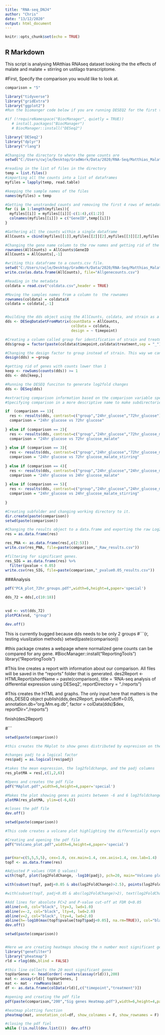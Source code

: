 ---
title: "RNA-seq_DNJ4"
author: "Chris"
date: "13/12/2020"
output: html_document
---

```{r setup, include=FALSE}
knitr::opts_chunk$set(echo = TRUE)

```

## R Markdown

This script is analysing MAtthias RNAseq dataset looking the the effects of malate and malate + stirring on ustilago transcriptome.


#First, Specify the comparison you would like to look at. 

  
```{r, Input Variabels, include=TRUE, echo=FALSE}
comparison = "5"
```

```{r, loading libraries}
library("tidyverse")
library("gridExtra")
library("ggplot2")
#Run the biomanger code below if you are running DESEQ2 for the first time on this computer.

#if (!requireNamespace("BiocManager", quietly = TRUE))
   # install.packages("BiocManager")
   # BiocManager::install("DESeq2")

library('DESeq2')
library("dplyr")
library("rlang")

```

```{r, Reading in the Gene Counts}
#Changing the directory to where the gene counts are
setwd("C:/Users/cwjle/Desktop/GradWork/Data/2020/RNA-Seq/Matthias_Malate_acetate_Story/Read_Counts_from_STAR")

#reading in the list of files in the directory
temp = list.files()
#importing all the counts into a list of dataframes
myfiles = lapply(temp, read.table)

#keeping the sample names of the files
names(myfiles) = temp

#Getting the unstranded counts and removing the first 4 rows of metadata
for (i in 1:length(myfiles)){
  myfiles[[i]] = myfiles[[i]][-c(1:4),c(1:2)]
  colnames(myfiles[[i]]) = c("GeneID",temp[[i]])
}

#Gathering all the counts within a single dataframe
AllCounts = cbind(myfiles[[1]],myfiles[[2]][2],myfiles[[3]][2],myfiles[[4]][2],myfiles[[5]][2],myfiles[[6]][2],myfiles[[7]][2],myfiles[[8]][2],myfiles[[9]][2],myfiles[[10]][2],myfiles[[11]][2],myfiles[[12]][2],myfiles[[13]][2],myfiles[[14]][2],myfiles[[15]][2],myfiles[[16]][2],myfiles[[17]][2],myfiles[[18]][2])

#Changing the gene name column to the row names and getting rid of the gene name column
rownames(AllCounts) = AllCounts$GeneID
AllCounts = AllCounts[,-1]

#writing this dataframe to a counts.csv file. 
setwd("C:/Users/cwjle/Desktop/GradWork/Data/2020/RNA-Seq/Matthias_Malate_acetate_Story")
write.csv(as.data.frame(AllCounts), file="Allgenecounts.csv")

```

```{r}
#Reading in the metadata
coldata = read.csv("coldata.csv",header = TRUE)

#Moving the samples names from a column to  the rownames
rownames(coldata) = coldata$X
coldata = coldata[,-1]


#building the dds object using the AllCounts, coldata, and strain as a placeholder design factor that we can change later.
dds <- DESeqDataSetFromMatrix(countData = AllCounts,
                              colData = coldata,
                              design = ~ timepoint)

#Creating a column called group for identification of strain and treatment groups.
dds$group = factor(paste(coldata$timepoint,coldata$treatment,sep = "_"))

#Changing the design factor to group instead of strain. This way we can pull out the comparisons we want. 
design(dds) = ~group

#getting rid of genes with counts lower than 1
keep <- rowSums(counts(dds)) >= 1
dds <- dds[keep,]

#Running the DESEQ funciton to generate log2fold changes
dds <- DESeq(dds)

```

```{r, Filtering by user input, include=TRUE, echo=FALSE}
#extracting comparison information based on the comparison variable specified at the top of the script. Using contrast function to pull out two groups of interest.
#Specifying comparison in a more descriptive name to make subdirectories for output files and plots.

if  (comparison == 1){
  res <- results(dds, contrast=c("group","24hr_glucose","72hr_glucose"))
  comparison = "24hr glucose vs 72hr glucose"
  
} else if (comparison == 2){
  res <- results(dds, contrast=c("group","24hr_glucose","72hr_glucose_malate"))
  comparison = "24hr glucose vs 72hr glucose_malate"
  
} else if (comparison == 3){ 
  res <- results(dds, contrast=c("group","24hr_glucose","72hr_glucose_malate_stirring"))
  comparison = "24hr glucose vs 72hr glucose_malate_stirring"
  
} else if (comparison == 4){
  res <- results(dds, contrast=c("group","24hr_glucose","24hr_glucose_malate"))
  comparison = "24hr glucose vs 24hr glucose_malate"
  
} else if (comparison == 5){
  res <- results(dds, contrast=c("group","24hr_glucose","24hr_glucose_malate_stirring"))
  comparison = "24hr_glucose vs 24hr_glucose_malate_stirring"
  
}

#Creating subfolder and changing working directory to it.
dir.create(paste(comparison))
setwd(paste(comparison))
```

```{r}
#Changing the results object to a data.frame and exporting the raw Log2FoldChange results along with genes with pvalue < 0.05
res = as.data.frame(res)

res_PNA <- as.data.frame(res[,c(2:5)])
write.csv(res_PNA, file=paste(comparison,"_Raw_results.csv"))

#filtering for significant genes.
res_SIG = as.data.frame(res) %>%
  filter(pvalue < 0.05)
write.csv(res_SIG, file=paste(comparison,"_pvalue0.05_results.csv"))


```



###############################################################################################################
###############################################################################################################

###Analysis

###############################################################################################################
###############################################################################################################


```{r, PCA plot}


pdf("PCA_plot_72hr_groups.pdf",width=6,height=4,paper='special')

dds_72 = dds[,c(10:18)]
  

vsd <- vst(dds_72)
plotPCA(vsd, "group")

dev.off()

```

This is currently bugged because dds needs to be only 2 groups
#```{r, testing viusilzation methods}
setwd(paste(comparison))

#this package creates a webpage where normalized gene counts can be compared for any gene.
#BiocManager::install("ReportingTools")
library("ReportingTools")

#This line creates a report with information about our comparison. All files will be saved in the "reports" folder that is generated. 
des2Report <- HTMLReport(shortName = paste(comparison),
   title = 'RNA-seq analysis of differential expression using DESeq2',
   reportDirectory = "./reports")

#This creates the HTML and graphs. The only input here that matters is the dds_DESEQ object
publish(dds,des2Report, pvalueCutoff=0.05,
   annotation.db="org.Mm.eg.db", factor = colData(dds)$dex,
   reportDir="./reports")

finish(des2Report)

#```


```{r, A MAplot}
setwd(paste(comparison))

#this creates the MAplot to show genes distributed by expresison on the x axis and log2foldchange on the y axis 

#changes padj to a logical factor
res$padj = as.logical(res$padj) 

#takes the mean expression, the log2foldchange, and the padj columns
res_plotMA = res[,c(1,2,6)]

#Opens and creates the pdf file
pdf("MAplot.pdf",width=6,height=4,paper='special')

#Makes the plot showing genes as points between -6 and 6 log2foldchange
plotMA(res_plotMA, ylim=c(-6,6))

#closes the pdf file
dev.off()
```

```{r, volcano plot}
setwd(paste(comparison))

#This code creates a volcano plot highlighting the differentially expressed genes above and below a certain log2foldchange 

#Creating and opening the pdf file
pdf("Volcano_plot.pdf",width=6,height=4,paper='special')


par(mar=c(5,5,5,5), cex=1.0, cex.main=1.4, cex.axis=1.4, cex.lab=1.4)
topT <- as.data.frame(res)

#Adjusted P values (FDR Q values)
with(topT, plot(log2FoldChange, -log10(padj), pch=20, main="Volcano plot", cex=1.0, xlab=bquote(~Log[2]~fold~change), ylab=bquote(~-log[10]~Q~value)))

with(subset(topT, padj<0.05 & abs(log2FoldChange)>2.5), points(log2FoldChange, -log10(padj), pch=20, col="red", cex=0.5))

#with(subset(topT, padj<0.05 & abs(log2FoldChange)>2), text(log2FoldChange, -log10(padj), labels=subset(rownames(topT), topT$padj<0.05 & abs(topT$log2FoldChange)>2), cex=0.8, pos=3))

#Add lines for absolute FC>2 and P-value cut-off at FDR Q<0.05
abline(v=0, col="black", lty=3, lwd=1.0)
abline(v=-2, col="black", lty=4, lwd=2.0)
abline(v=2, col="black", lty=4, lwd=2.0)
abline(h=-log10(max(topT$pvalue[topT$padj<0.05], na.rm=TRUE)), col="black", lty=4, lwd=2.0)
dev.off()

```




```{r, Gene CLustering }
setwd(paste(comparison))


#Here we are creating heatmaps showing the n number most significant genes
library("genefilter")
library("pheatmap")
rld = rlog(dds,blind = FALSE)

#this line collects the 20 most significant genes 
topVarGenes <- head(order(-rowVars(assay(rld))),200)
mat <- assay(rld)[ topVarGenes, ]
mat <- mat - rowMeans(mat)
df <- as.data.frame(colData(rld)[,c("timepoint","treatment")])

#opening and creating the pdf file 
pdf(paste(comparison,"200","Sig genes Heatmap.pdf"),width=6,height=4,paper='special')

#heatmap plotting function
pheatmap(mat, annotation_col=df, show_colnames = F, show_rownames = F)

#closing the pdf fiel
while (!is.null(dev.list()))  dev.off()
```




















